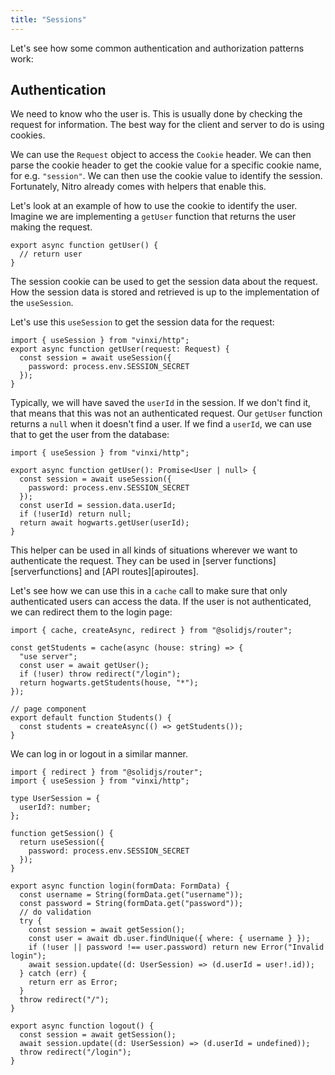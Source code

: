```yaml
---
title: "Sessions"
---
```


Let's see how some common authentication and authorization patterns work:

## Authentication

We need to know who the user is. This is usually done by checking the request for information. The best way for the client and server to do is using cookies.

We can use the `Request` object to access the `Cookie` header. We can then parse the cookie header to get the cookie value for a specific cookie name, for e.g. `"session"`. We can then use the cookie value to identify the session. Fortunately, Nitro already comes with helpers that enable this.

Let's look at an example of how to use the cookie to identify the user. Imagine we are implementing a `getUser` function that returns the user making the request.

```tsx {6} filename="/lib/session.ts"
export async function getUser() {
  // return user
}
```

The session cookie can be used to get the session data about the request. How the session data is stored and retrieved is up to the implementation of the `useSession`.

Let's use this `useSession` to get the session data for the request:

```tsx filename="/lib/session.ts"
import { useSession } from "vinxi/http";
export async function getUser(request: Request) {
  const session = await useSession({
    password: process.env.SESSION_SECRET
  });
}
```

Typically, we will have saved the `userId` in the session. If we don't find it, that means that this was not an authenticated request. Our `getUser` function returns a `null` when it doesn't find a user. If we find a `userId`, we can use that to get the user from the database:

```tsx filename="/lib/session.ts"
import { useSession } from "vinxi/http";

export async function getUser(): Promise<User | null> {
  const session = await useSession({
    password: process.env.SESSION_SECRET
  });
  const userId = session.data.userId;
  if (!userId) return null;
  return await hogwarts.getUser(userId);
}
```

This helper can be used in all kinds of situations wherever we want to authenticate the request. They can be used in [server functions][serverfunctions] and [API routes][apiroutes].

Let's see how we can use this in a `cache` call to make sure that only authenticated users can access the data. If the user is not authenticated, we can redirect them to the login page:

```tsx filename="/routes/api/[house]/admin.ts"
import { cache, createAsync, redirect } from "@solidjs/router";

const getStudents = cache(async (house: string) => {
  "use server";
  const user = await getUser();
  if (!user) throw redirect("/login");
  return hogwarts.getStudents(house, "*");
});

// page component
export default function Students() {
  const students = createAsync(() => getStudents());
}
```

We can log in or logout in a similar manner.

```tsx filename="/routes/session.server.ts"
import { redirect } from "@solidjs/router";
import { useSession } from "vinxi/http";

type UserSession = {
  userId?: number;
};

function getSession() {
  return useSession({
    password: process.env.SESSION_SECRET
  });
}

export async function login(formData: FormData) {
  const username = String(formData.get("username"));
  const password = String(formData.get("password"));
  // do validation
  try {
    const session = await getSession();
    const user = await db.user.findUnique({ where: { username } });
    if (!user || password !== user.password) return new Error("Invalid login");
    await session.update((d: UserSession) => (d.userId = user!.id));
  } catch (err) {
    return err as Error;
  }
  throw redirect("/");
}

export async function logout() {
  const session = await getSession();
  await session.update((d: UserSession) => (d.userId = undefined));
  throw redirect("/login");
}
```